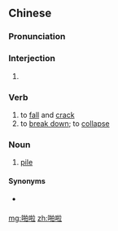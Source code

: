 ==Chinese==
{{zh-forms}}

===Pronunciation===
{{zh-pron
|m=pālā,tl=y
|m-s=pa1na1
|c=paa1 laa1
|cat=interj,v,m:n
}}

===Interjection===
{{zh-interj}}

# {{lb|zh|onomatopoeia}} {{n-g|A crackling or shattering sound.}}

===Verb===
{{zh-verb}} {{tlb|zh|Beijing}}

# to [[fall]] and [[crack]]
# to [[break down]]; to [[collapse]]

===Noun===
{{zh-noun}} {{tlb|zh|Sichuan}}

# [[pile]] {{rfv-sense}}

====Synonyms====
* {{sense|pile}} {{qualifier|Standard Mandarin}} {{zh-l|堆}}

[[mg:啪啦]]
[[zh:啪啦]]